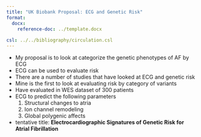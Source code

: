 ```yaml
---
title: "UK Biobank Proposal: ECG and Genetic Risk"
format: 
  docx:
    reference-doc: ../template.docx
    
csl: ../../bibliography/circulation.csl
---
```


- My proposal is to look at categorize the genetic phenotypes of AF by ECG
- ECG can be used to evaluate risk
- There are a number of studies that have looked at ECG and genetic risk
- Mine is the first to look at evaluating risk by category of variants
- Have evaluated in WES dataset of 300 patients
- ECG to predict the following parameters
	1. Structural changes to atria
	2. Ion channel remodeling
	3. Global polygenic affects
- tentative title: __Electrocardiographic Signatures of Genetic Risk for Atrial Fibrillation__
